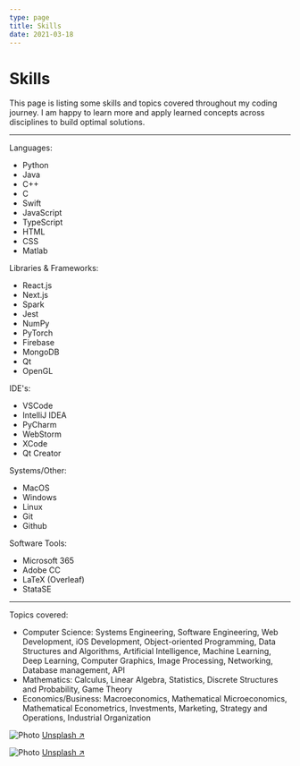 ```yaml
---
type: page
title: Skills
date: 2021-03-18
---
```


# Skills

This page is listing some skills and topics covered throughout my coding journey.
I am happy to learn more and apply learned concepts across disciplines to build optimal solutions.

---

Languages:
- Python
- Java
- C++
- C
- Swift
- JavaScript
- TypeScript
- HTML
- CSS
- Matlab

Libraries & Frameworks:
- React.js
- Next.js
- Spark
- Jest
- NumPy
- PyTorch
- Firebase
- MongoDB
- Qt
- OpenGL

IDE's:
- VSCode
- IntelliJ IDEA
- PyCharm
- WebStorm
- XCode
- Qt Creator

Systems/Other:
- MacOS
- Windows
- Linux
- Git
- Github

Software Tools:
- Microsoft 365
- Adobe CC
- LaTeX (Overleaf)
- StataSE

---

Topics covered:
- Computer Science: Systems Engineering, Software Engineering, Web Development, iOS Development,
Object-oriented Programming, Data Structures and Algorithms, Artificial Intelligence, Machine Learning,
Deep Learning, Computer Graphics, Image Processing, Networking, Database management, API
- Mathematics: Calculus, Linear Algebra, Statistics, Discrete Structures and Probability, Game Theory
- Economics/Business: Macroeconomics, Mathematical Microeconomics, Mathematical Econometrics, Investments,
Marketing, Strategy and Operations, Industrial Organization


<Image
  src="/images/photo2.jpg"
  alt="Photo"
  width={1125}
  height={750}
  priority
  className="next-image"
/>
[Unsplash ↗ ](https://unsplash.com/photos/WeYamle9fDM)

<Image
  src="/images/photo.jpg"
  alt="Photo"
  width={1125}
  height={750}
  priority
  className="next-image"
/>
[Unsplash ↗ ](https://unsplash.com/photos/ndN00KmbJ1c)
